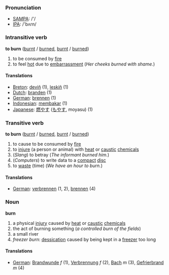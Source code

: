 === Pronunciation ===
*[[w:SAMPA|SAMPA]]: /'/
*[[w:IPA|IPA]]: /'bʌrn/

=== Intransitive verb ===
'''to burn''' ([[burnt]] / [[burned]], [[burnt]] / [[burned]])

# to be consumed by [[fire]]
# to feel [[hot]] due to [[embarrassment]] (''Her cheeks burned with shame.'')

==== Translations ====
*[[Breton]]: [[deviñ]] (1), [[leskiñ]] (1)
*[[Dutch]]: [[branden]] (1)
*[[German]]: [[brennen]] (1)
*[[Indonesian]]: [[bakar|membakar]] (1)
*[[Japanese]]: [[燃やす]] ([[もやす]], moyasu) (1)

=== Transitive verb ===
'''to burn''' ([[burnt]] / [[burned]], [[burnt]] / [[burned]])

# to cause to be consumed by [[fire]]
# to [[injure]] (a person or animal) with [[heat]] or [[caustic]] [[chemicals]]
# (''Slang'') to betray (''The informant burned him.'')
# (''Computers'') to write data to a [[compact]] [[disc]]
# to [[waste]] (time) (''We have an hour to burn.'')

==== Translations ====

*[[German]]: [[verbrennen]] (1, 2), [[brennen]] (4)

=== Noun ===
'''burn'''

# a physical [[injury]] caused by [[heat]] or [[caustic]] [[chemical]]s
# the act of burning something (''a controlled burn of the fields'')
# a small river
# ''freezer burn'': [[dessication]] caused by being kept in a [[freezer]] too long

==== Translations ====

*[[German]]: [[Brandwunde]] ''f'' (1), [[Verbrennung]] ''f'' (2), [[Bach]] ''m'' (3), [[Gefrierbrand]] ''m'' (4)